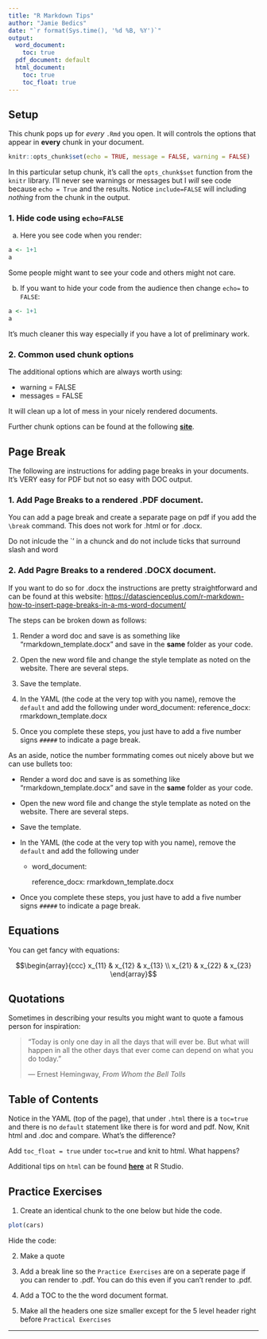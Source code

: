 ```yaml
---
title: "R Markdown Tips"
author: "Jamie Bedics"
date: "`r format(Sys.time(), '%d %B, %Y')`"
output:
  word_document:
    toc: true
  pdf_document: default
  html_document:
    toc: true
    toc_float: true
---
```



## Setup

This chunk pops up for _every_ `.Rmd` you open.  It will controls the options that appear in **every** chunk in your document.

```r
knitr::opts_chunk$set(echo = TRUE, message = FALSE, warning = FALSE)
```

In this particular setup chunk, it's call the `opts_chunk$set` function from the `knitr` library. I'll never see warnings or messages but I _will_ see code because `echo = True` and the results.  Notice `include=FALSE` will including _nothing_ from the chunk in the output.


### 1. Hide code using `echo=FALSE`

a. Here you see code when you render:
```r
a <- 1+1
a
```
Some people might want to see your code and others might not care.


b. If you want to hide your code from the audience then change `echo=` to `FALSE`: 
```r
a <- 1+1
a
```
It's much cleaner this way especially if you have a lot of preliminary work.  


### 2. Common used chunk options

The additional options which are always worth using:

- warning = FALSE
- messages = FALSE


It will clean up a lot of mess in your nicely rendered documents. 


Further chunk options can be found at the following **[site](https://yihui.name/knitr/options)**.

\break

## Page Break

The following are instructions for adding page breaks in your documents.  It's VERY easy for PDF but not so easy with DOC output.

### 1. Add Page Breaks to a rendered .PDF document. 

You can add a page break and create a separate page on pdf if you add the `\break` command.  This does not work for .html or for .docx.

Do not inlcude the `\break' in a chunck and do not include ticks that surround slash and word

### 2. Add Pagre Breaks to a rendered .DOCX document.

If you want to do so for .docx the instructions are pretty straightforward and can be found at this website:
[https://datascienceplus.com/r-markdown-how-to-insert-page-breaks-in-a-ms-word-document/](https://datascienceplus.com/r-markdown-how-to-insert-page-breaks-in-a-ms-word-document/)

The steps can be broken down as follows:

1. Render a word doc and save is as something like "rmarkdown_template.docx" and save in the **same** folder as your code.

2. Open the new word file and change the style template as noted on the website.  There are several steps.

3. Save the template.

4. In the YAML  (the code at the very top with you name), remove the `default` and add the following under word_document: 
  reference_docx: rmarkdown_template.docx

5. Once you complete these steps, you just have to add a five number signs `#####` to indicate a page break.

As an aside, notice the number formmating comes out nicely above but we can use bullets too:

- Render a word doc and save is as something like "rmarkdown_template.docx" and save in the **same** folder as your code.

- Open the new word file and change the style template as noted on the website.  There are several steps.

- Save the template.

- In the YAML  (the code at the very top with you name), remove the `default` and add the following under     
    - word_document: 
        
        reference_docx: rmarkdown_template.docx

- Once you complete these steps, you just have to add a five number signs `#####` to indicate a page break.

\break

## Equations

You can get fancy with equations:

$$\begin{array}{ccc}
x_{11} & x_{12} & x_{13} \\
x_{21} & x_{22} & x_{23}
\end{array}$$

\break

## Quotations

Sometimes in describing your results you might want to quote a famous person for inspiration:

> "Today is only one day in all the days that will ever be. But what will happen in all the other days that ever come can depend on what you do today."
>
> --- Ernest Hemingway, _From Whom the Bell Tolls_

\break

## Table of Contents

Notice in the YAML (top of the page), that under `.html` there is a `toc=true` and there is no `default` statement like there is for word and pdf.  Now, Knit html and .doc and compare. What's the difference?

Add `toc_float = true` under `toc=true` and knit to html.  What happens?  

Additional tips on `html` can be found **[here](https://rmarkdown.rstudio.com/html_document_format)** at R Studio.

#####

\break

## Practice Exercises

1. Create an identical chunk to the one below but hide the code.
```r
plot(cars)
```

Hide the code:


2. Make a quote

3. Add a break line so the `Practice Exercises` are on a seperate page if you can render to .pdf. You can do this even if you can't render to .pdf.

4. Add a TOC to the the word document format.

5. Make all the headers one size smaller except for the 5 level header right before `Practical Exercises`



*****



